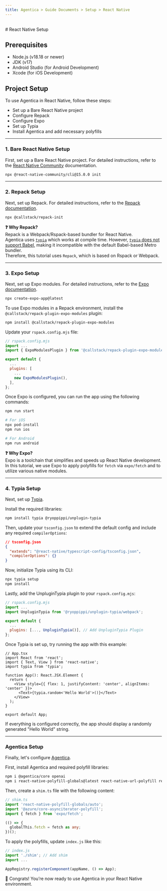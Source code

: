 ```yaml
---
title: Agentica > Guide Documents > Setup > React Native
---
```

<br/>
# React Native Setup

## Prerequisites
- Node.js (v18.18 or newer)
- JDK (v17)
- Android Studio (for Android Development)
- Xcode (for iOS Development)

## Project Setup
To use Agentica in React Native, follow these steps:
- Set up a Bare React Native project  
- Configure Repack  
- Configure Expo  
- Set up Typia  
- Install Agentica and add necessary polyfills  

---

### 1. Bare React Native Setup

First, set up a Bare React Native project. For detailed instructions, refer to the [React Native Community](https://github.com/react-native-community/cli) documentation.

```bash
npx @react-native-community/cli@15.0.0 init
```

---

### 2. Repack Setup

Next, set up Repack. For detailed instructions, refer to the [Repack documentation](https://re-pack.dev/index).

```bash
npx @callstack/repack-init
```

**❓ Why Repack?**  
Repack is a Webpack/Rspack-based bundler for React Native.  
Agentica uses [`typia`](https://typia.io/) which works at compile time. However, [`typia` does not support Babel](https://typia.io/docs/setup/#summary), making it incompatible with the default Babel-based Metro bundler.  
Therefore, this tutorial uses `Repack`, which is based on Rspack or Webpack.

---

### 3. Expo Setup

Next, set up Expo modules. For detailed instructions, refer to the [Expo documentation](https://docs.expo.dev/bare/installing-expo-modules/).

```bash
npx create-expo-app@latest
```

To use Expo modules in a Repack environment, install the `@callstack/repack-plugin-expo-modules` plugin:

```bash
npm install @callstack/repack-plugin-expo-modules
```

Update your `rspack.config.mjs` file:

```js
// rspack.config.mjs
import ...
import { ExpoModulesPlugin } from '@callstack/repack-plugin-expo-modules';

export default {
  ...
  plugins: [
    ...
    new ExpoModulesPlugin(),
  ],
};
```

Once Expo is configured, you can run the app using the following commands:

```bash
npm run start

# For iOS
npx pod-install
npm run ios

# For Android
npm run android
```

**❓ Why Expo?**  
Expo is a toolchain that simplifies and speeds up React Native development.  
In this tutorial, we use Expo to apply polyfills for `fetch` via `expo/fetch` and to utilize various native modules.

---

### 4. Typia Setup

Next, set up [Typia](https://typia.io/).

Install the required libraries:

```bash
npm install typia @ryoppippi/unplugin-typia
```

Then, update your `tsconfig.json` to extend the default config and include any required `compilerOptions`:

```json
// tsconfig.json
{
  "extends": "@react-native/typescript-config/tsconfig.json",
  "compilerOptions": {}
}
```

Now, initialize Typia using its CLI:

```bash
npx typia setup
npm install
```

Lastly, add the UnpluginTypia plugin to your `rspack.config.mjs`:

```js
// rspack.config.mjs
import ...
import UnpluginTypia from '@ryoppippi/unplugin-typia/webpack';

export default {
  ...
  plugins: [..., UnpluginTypia()], // Add UnpluginTypia Plugin
};
```

Once Typia is set up, try running the app with this example:

```tsx
// App.tsx
import React from 'react';
import { Text, View } from 'react-native';
import typia from 'typia';

function App(): React.JSX.Element {
  return (
    <View style={{ flex: 1, justifyContent: 'center', alignItems: 'center' }}>
      <Text>{typia.random<'Hello World'>()}</Text>
    </View>
  );
}

export default App;
```

If everything is configured correctly, the app should display a randomly generated "Hello World" string.

---

### Agentica Setup

Finally, let's configure [Agentica](https://wrtnlabs.io/agentica/).

First, install Agentica and required polyfill libraries:

```bash
npm i @agentica/core openai
npm i react-native-polyfill-globals@latest react-native-url-polyfill react-native-get-random-values react-native-fetch-api base-64 web-streams-polyfill@3.3.3 @azure/core-asynciterator-polyfill
```

Then, create a `shim.ts` file with the following content:

```ts
// shim.ts
import 'react-native-polyfill-globals/auto';
import '@azure/core-asynciterator-polyfill';
import { fetch } from 'expo/fetch';

(() => {
  globalThis.fetch = fetch as any;
})();
```

To apply the polyfills, update `index.js` like this:

```js
// index.js
import './shim'; // Add shim
import ...

AppRegistry.registerComponent(appName, () => App);
```

🎉 Congrats! You’re now ready to use Agentica in your React Native environment.
